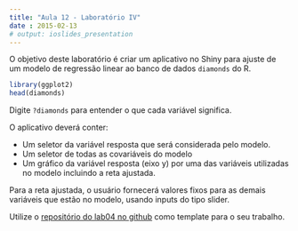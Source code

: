 ```yaml
---
title: "Aula 12 - Laboratório IV"
date : 2015-02-13
# output: ioslides_presentation
---
```


O objetivo deste laboratório é criar um aplicativo no Shiny para ajuste de um 
modelo de regressão linear ao banco de dados `diamonds` do R.

```r
library(ggplot2)
head(diamonds)
```

Digite `?diamonds` para entender o que cada variável significa.

O aplicativo deverá conter:

* Um seletor da variável resposta que será considerada pelo modelo.
* Um seletor de todas as covariáveis do modelo
* Um gráfico da variável resposta (eixo y) por uma das variáveis utilizadas no modelo
incluindo a reta ajustada.

Para a reta ajustada, o usuário fornecerá valores fixos para as demais variáveis que estão no modelo, usando
inputs do tipo slider.

Utilize o [repositório do lab04 no github](https://github.com/curso-r/lab04) como template para o seu trabalho. 



